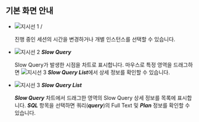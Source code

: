 ## 기본 화면 안내

<ProdImg img='db-slow-query.png' desc='slow query'/>

* ![지시선 1](/img/number-01.png) <Cmdname sid="time" className="uitext" /> / <Cmdname sid="instance" className="uitext" />

  진행 중인 세션의 시간을 변경하거나 개별 인스턴스를 선택할 수 있습니다.

* ![지시선 2](/img/number-02.png) ***Slow Query***

  Slow Query가 발생한 시점을 차트로 표시합니다. 마우스로 특정 영역을 드래그하면 ![지시선 3](/img/number-03.png) ***Slow Query List***에서 상세 정보를 확인할 수 있습니다.

* ![지시선 3](/img/number-03.png) ***Slow Query List***

  ***Slow Query*** 차트에서 드래그한 영역의 Slow Query 상세 정보를 목록에 표시합니다. ***SQL*** 항목을 선택하면 쿼리(***query***)의 Full Text 및 ***Plan*** 정보를 확인할 수 있습니다.